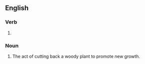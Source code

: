 ==English==

===Verb===
{{head|en|verb form}}

# {{present participle of|en|coppice|nocat=1}}

===Noun===
{{en-noun|~}}

# The act of cutting back a woody plant to promote new growth.
